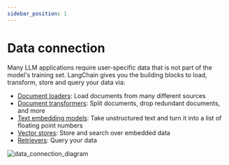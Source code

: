 ```yaml
---
sidebar_position: 1
---
```


# Data connection

Many LLM applications require user-specific data that is not part of the model's training set. LangChain gives you the 
building blocks to load, transform, store and query your data via:

- [Document loaders](/docs/modules/data_connection/document_loaders/): Load documents from many different sources
- [Document transformers](/docs/modules/data_connection/document_transformers/): Split documents, drop redundant documents, and more
- [Text embedding models](/docs/modules/data_connection/text_embedding/): Take unstructured text and turn it into a list of floating point numbers
- [Vector stores](/docs/modules/data_connection/vectorstores/): Store and search over embedded data
- [Retrievers](/docs/modules/data_connection/retrievers/): Query your data

![data_connection_diagram](/img/data_connection.jpg)
